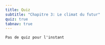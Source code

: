 ```yaml
---
title: Quiz
subtitle: "Chapitre 3: Le climat du futur"
quiz: true
tabnav: true
---
```

```ed-pb
Pas de quiz pour l'instant

```